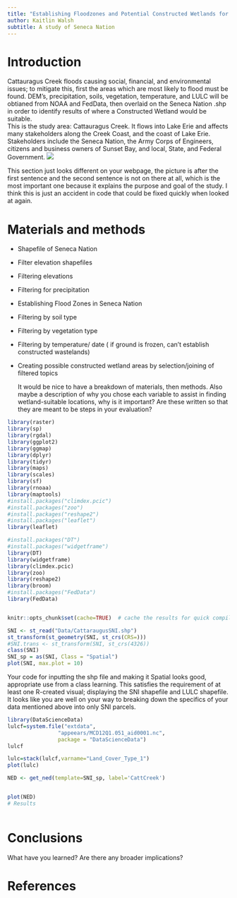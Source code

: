 ```yaml
---
title: "Establishing Floodzones and Potential Constructed Wetlands for Wastewater Management"
author: Kaitlin Walsh
subtitle: A study of Seneca Nation
---
```


# Introduction  
Cattauragus Creek floods causing social, financial, and environmental issues; to mitigate this, first the areas which are most likely to flood must be found. DEM's, precipitation, soils, vegetation, temperature, and LULC will be obtianed from NOAA and FedData, then overlaid on the Seneca Nation .shp in order to identify results of where a Constructed Wetland would be suitable.  
This is the study area: Cattauragus Creek.  It flows into Lake Erie and affects many stakeholders along the Creek Coast, and the coast of Lake Erie.  Stakeholders include the Seneca Nation, the Army Corps of Engineers, citizens and business owners of Sunset Bay, and local, State, and Federal Government.
![](https://gardenwarriorsgoodseeds.files.wordpress.com/2015/01/mapphoto.jpg)

  This section just looks different on your webpage, the picture is after the first sentence and the second sentence is not on there at all, which is the most important one because it explains the purpose and goal of the study. I think this is just an accident in code that could be fixed quickly when looked at again.

# Materials and methods  

* Shapefile of Seneca Nation
* Filter elevation shapefiles
* Filtering elevations
* Filtering for precipitation
* Establishing Flood Zones in Seneca Nation  
* Filtering by soil type
* Filtering by vegetation type
* Filtering by temperature/ date ( if ground is frozen, can't establish constructed wastelands)
* Creating possible constructed wetland areas by selection/joining of filtered topics 

  It would be nice to have a breakdown of materials, then methods. Also maybe a description of why you chose each variable to assist in finding wetland-suitable locations, why is it important? 
  Are these written so that they are meant to be steps in your evaluation?


```r
library(raster)
library(sp)
library(rgdal)
library(ggplot2)
library(ggmap)
library(dplyr)
library(tidyr)
library(maps)
library(scales)
library(sf)
library(rnoaa)
library(maptools)
#install.packages("climdex.pcic")
#install.packages("zoo")
#install.packages("reshape2")
#install.packages("leaflet")
library(leaflet)

#install.packages("DT")
#install.packages("widgetframe")
library(DT)
library(widgetframe)
library(climdex.pcic)
library(zoo)
library(reshape2)
library(broom)
#install.packages("FedData")
library(FedData)


knitr::opts_chunk$set(cache=TRUE)  # cache the results for quick compiling

SNI <- st_read("Data/CattaraugusSNI.shp")
st_transform(st_geometry(SNI, st_crs(CRS=)))
#SNI.trans <- st_transform(SNI, st_crs(4326))
class(SNI)
SNI_sp = as(SNI, Class = "Spatial")
plot(SNI, max.plot = 10)
```

Your code for inputting the shp file and making it Spatial looks good, appropriate use from a class learning. This satisfies the requirement of at least one R-created visual; displaying the SNI shapefile and LULC shapefile.
  It looks like you are well on your way to breaking down the specifics of your data mentioned above into only SNI parcels.

```r

library(DataScienceData)
lulcf=system.file("extdata", 
                "appeears/MCD12Q1.051_aid0001.nc", 
                package = "DataScienceData")
lulcf

lulc=stack(lulcf,varname="Land_Cover_Type_1")
plot(lulc)

NED <- get_ned(template=SNI_sp, label='CattCreek')


plot(NED)
# Results


```

```r

```

# Conclusions

What have you learned?  Are there any broader implications?

# References

